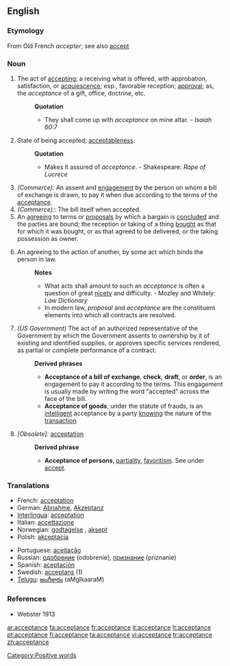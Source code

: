 ==English==

===Etymology===
From Old French ''accepter''; see also [[accept]]

===Noun===
{{en-noun}}

# The act of [[accepting]]; a receiving what is offered, with approbation, satisfaction, or [[acquiescence]]; esp., favorable reception; [[approval]]; as, the ''acceptance'' of a gift, office, doctrine, etc.
#:'''Quotation'''
#:*They shall come up with ''acceptance'' on mine altar. - ''Isaiah 60:7''
# State of being accepted; [[acceptableness]].
#:'''Quotation'''
#:*Makes it assured of ''acceptance''. - Shakespeare: ''Rape of Lucrece''
# ''(Commerce):'' An assent and [[engagement]] by the person on whom a bill of exchange is drawn, to pay it when due according to the terms of the [[acceptance]].
# ''(Commerce):'': The bill itself when accepted.
# An [[agreeing]] to terms or [[proposals]] by which a bargain is [[concluded]] and the parties are bound; the reception or taking of a thing [[bought]] as that for which it was bought, or as that agreed to be delivered, or the taking possession as owner.
# {{law}} An agreeing to the action of another, by some act which binds the person in law.
#:'''Notes'''
#:*What acts shall amount to such an ''acceptance'' is often a question of great [[nicety]] and difficulty. - Mozley and Whitely: ''Law Dictionary''
#:*In modern law, ''proposal'' and ''acceptance'' are the constituent elements into which all contracts are resolved.
# ''(US Government)'' The act of an authorized representative of the Government by which the Government assents to ownership by it of existing and identified supplies, or approves specific services rendered, as partial or complete performance of a contract.
#:'''Derived phrases'''
#:*'''Acceptance of a bill of exchange''', '''check''', '''draft''', or '''order''', is an engagement to pay it according to the terms. This engagement is usually made by writing the word "accepted" across the face of the bill.
#:*'''Acceptance of goods''', under the statute of frauds, is an [[intelligent]] acceptance by a party [[knowing]] the nature of the [[transaction]].
# ''[Obsolete]:'' [[acceptation]]
#:'''Derived phrase'''
#:*'''Acceptance of persons''', [[partiality]], [[favoritism]]. See under [[accept]].

===Translations===
{{rfc-level|Translations at L3+ (AutoFormat would have corrected level of Translations)}}
{{top}}
*French: [[acceptation]] {{f}}
*German: [[Abnahme]], [[Akzeptanz]]
*[[Interlingua]]: [[acceptation]]
*Italian: [[accettazione]]
*Norwegian: [[godtagelse]] {{c}}, [[aksept]] {{c}}
*Polish: [[akceptacja]]
{{mid}}
*Portuguese: [[aceitação]]
*Russian: [[одобрение]] (odobrenie), [[признание]] (priznanie)
*Spanish: [[aceptación]]
*Swedish: [[acceptans]] (1)
*[[Telugu]]: [[అంగీకారం]] (aMgIkaaraM)
{{bottom}}

===References===
*Webster 1913

[[Category:Positive words]]

[[ar:acceptance]]
[[fa:acceptance]]
[[fr:acceptance]]
[[it:acceptance]]
[[lt:acceptance]]
[[pt:acceptance]]
[[fi:acceptance]]
[[ta:acceptance]]
[[vi:acceptance]]
[[tr:acceptance]]
[[zh:acceptance]]